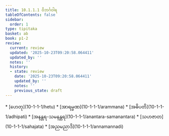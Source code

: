 ```yaml
---
title: 10.1.1.1 ဝိဘင်္ဂဝါရ
tableOfContents: false
sidebar:
  order: 1
type: tipitaka
basket: ab
book: p1-2
review:
  current: review
  updated: '2025-10-23T09:20:58.064411'
  updated_by: ''
  notes: ''
  history:
  - state: review
    date: '2025-10-23T09:20:58.064411'
    updated_by: ''
    notes: ''
    previous_state: draft
---
```



<ReviewStatus review={frontmatter.review} showDetails={true} />

<HypothesisAnnotation frontmatter={frontmatter} />

<DynamicBreadcrumb />



<TableOfContents book="p1-2" section="10.1.1.1">
* [ဟေတု](10-1-1-1/hetu)
* [အာရမ္မဏ](10-1-1-1/arammana)
* [အဓိပတိ](10-1-1-1/adhipati)
* [အနန္တရ-သမနန္တရ](10-1-1-1/anantara-samanantara)
* [သဟဇာတ](10-1-1-1/sahajata)
* [အညမညာဒိ](10-1-1-1/annamannadi)
</TableOfContents>